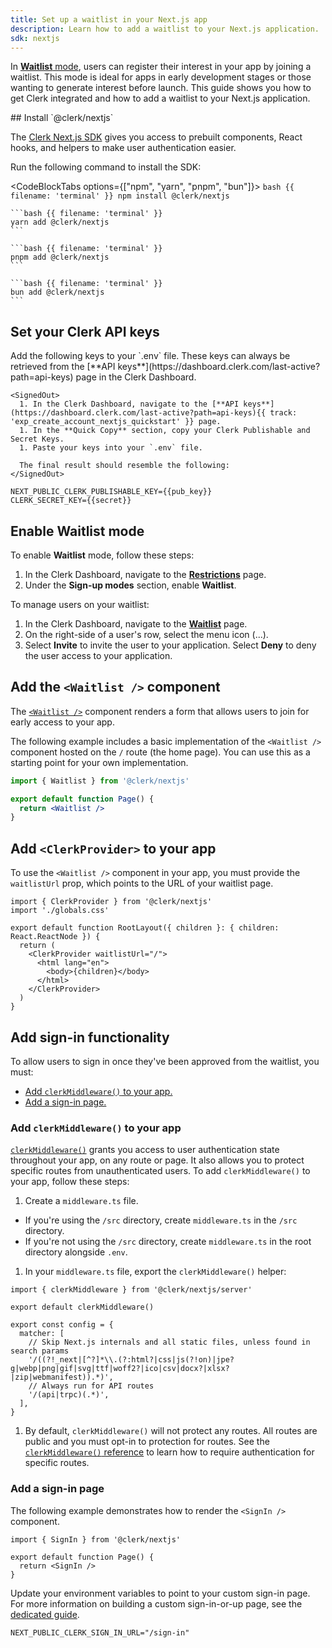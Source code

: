 ```yaml
---
title: Set up a waitlist in your Next.js app
description: Learn how to add a waitlist to your Next.js application.
sdk: nextjs
---
```


In [**Waitlist** mode](/docs/guides/secure/restricting-access#waitlist), users can register their interest in your app by joining a waitlist. This mode is ideal for apps in early development stages or those wanting to generate interest before launch. This guide shows you how to get Clerk integrated and how to add a waitlist to your Next.js application.

<Steps>
  ## Install `@clerk/nextjs`

  The [Clerk Next.js SDK](/docs/references/nextjs/overview) gives you access to prebuilt components, React hooks, and helpers to make user authentication easier.

  Run the following command to install the SDK:

  <CodeBlockTabs options={["npm", "yarn", "pnpm", "bun"]}>
    ```bash {{ filename: 'terminal' }}
    npm install @clerk/nextjs
    ```

    ```bash {{ filename: 'terminal' }}
    yarn add @clerk/nextjs
    ```

    ```bash {{ filename: 'terminal' }}
    pnpm add @clerk/nextjs
    ```

    ```bash {{ filename: 'terminal' }}
    bun add @clerk/nextjs
    ```
  </CodeBlockTabs>

  ## Set your Clerk API keys

  <If condition={experiment.enabled}>
    <ExperimentCreateAccountFromDocsQuickstart params={experiment} />
  </If>

  <If condition={!experiment.enabled}>
    <SignedIn>
      Add the following keys to your `.env` file. These keys can always be retrieved from the [**API keys**](https://dashboard.clerk.com/last-active?path=api-keys) page in the Clerk Dashboard.
    </SignedIn>

    <SignedOut>
      1. In the Clerk Dashboard, navigate to the [**API keys**](https://dashboard.clerk.com/last-active?path=api-keys){{ track: 'exp_create_account_nextjs_quickstart' }} page.
      1. In the **Quick Copy** section, copy your Clerk Publishable and Secret Keys.
      1. Paste your keys into your `.env` file.

      The final result should resemble the following:
    </SignedOut>
  </If>

  ```env {{ filename: '.env' }}
  NEXT_PUBLIC_CLERK_PUBLISHABLE_KEY={{pub_key}}
  CLERK_SECRET_KEY={{secret}}
  ```

  ## Enable Waitlist mode

  To enable **Waitlist** mode, follow these steps:

  1. In the Clerk Dashboard, navigate to the [**Restrictions**](https://dashboard.clerk.com/last-active?path=user-authentication/restrictions) page.
  1. Under the **Sign-up modes** section, enable **Waitlist**.

  To manage users on your waitlist:

  1. In the Clerk Dashboard, navigate to the [**Waitlist**](https://dashboard.clerk.com/last-active?path=waitlist) page.
  1. On the right-side of a user's row, select the menu icon (...).
  1. Select **Invite** to invite the user to your application. Select **Deny** to deny the user access to your application.

  ## Add the `<Waitlist />` component

  The [`<Waitlist />`](/docs/references/general/components/authentication/waitlist) component renders a form that allows users to join for early access to your app.

  The following example includes a basic implementation of the `<Waitlist />` component hosted on the `/` route (the home page). You can use this as a starting point for your own implementation.

  ```jsx {{ filename: 'app/page.tsx' }}
  import { Waitlist } from '@clerk/nextjs'

  export default function Page() {
    return <Waitlist />
  }
  ```

  ## Add `<ClerkProvider>` to your app

  <Include src="_partials/clerk-provider/explanation" />

  To use the `<Waitlist />` component in your app, you must provide the `waitlistUrl` prop, which points to the URL of your waitlist page.

  ```tsx {{ filename: 'app/layout.tsx', mark: [6] }}
  import { ClerkProvider } from '@clerk/nextjs'
  import './globals.css'

  export default function RootLayout({ children }: { children: React.ReactNode }) {
    return (
      <ClerkProvider waitlistUrl="/">
        <html lang="en">
          <body>{children}</body>
        </html>
      </ClerkProvider>
    )
  }
  ```

  ## Add sign-in functionality

  To allow users to sign in once they've been approved from the waitlist, you must:

  - [Add `clerkMiddleware()` to your app.](#add-clerk-middleware-to-your-app)
  - [Add a sign-in page.](#add-a-sign-in-page)

  ### Add `clerkMiddleware()` to your app

  [`clerkMiddleware()`](/docs/references/nextjs/clerk-middleware) grants you access to user authentication state throughout your app, on any route or page. It also allows you to protect specific routes from unauthenticated users. To add `clerkMiddleware()` to your app, follow these steps:

  1. Create a `middleware.ts` file.

  - If you're using the `/src` directory, create `middleware.ts` in the `/src` directory.
  - If you're not using the `/src` directory, create `middleware.ts` in the root directory alongside `.env`.

  1. In your `middleware.ts` file, export the `clerkMiddleware()` helper:

  ```tsx {{ filename: 'middleware.ts' }}
  import { clerkMiddleware } from '@clerk/nextjs/server'

  export default clerkMiddleware()

  export const config = {
    matcher: [
      // Skip Next.js internals and all static files, unless found in search params
      '/((?!_next|[^?]*\\.(?:html?|css|js(?!on)|jpe?g|webp|png|gif|svg|ttf|woff2?|ico|csv|docx?|xlsx?|zip|webmanifest)).*)',
      // Always run for API routes
      '/(api|trpc)(.*)',
    ],
  }
  ```

  1. By default, `clerkMiddleware()` will not protect any routes. All routes are public and you must opt-in to protection for routes. See the [`clerkMiddleware()` reference](/docs/references/nextjs/clerk-middleware) to learn how to require authentication for specific routes.

  ### Add a sign-in page

  The following example demonstrates how to render the `<SignIn />` component.

  ```tsx {{ filename: 'app/sign-in/[[...sign-in]]/page.tsx' }}
  import { SignIn } from '@clerk/nextjs'

  export default function Page() {
    return <SignIn />
  }
  ```

  Update your environment variables to point to your custom sign-in page. For more information on building a custom sign-in-or-up page, see the [dedicated guide](/docs/guides/development/custom-sign-in-or-up-page).

  ```env {{ filename: '.env' }}
  NEXT_PUBLIC_CLERK_SIGN_IN_URL="/sign-in"
  ```
</Steps>
